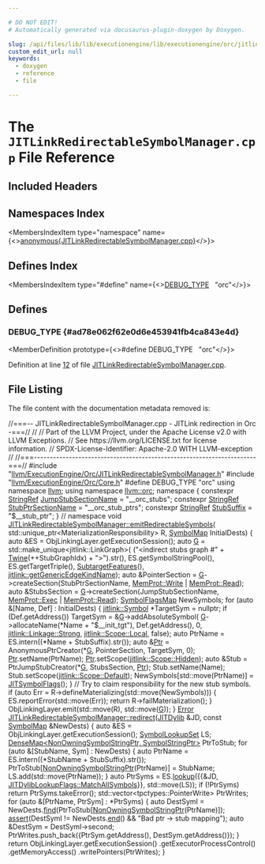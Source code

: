 ```yaml
---

# DO NOT EDIT!
# Automatically generated via docusaurus-plugin-doxygen by Doxygen.

slug: /api/files/lib/lib/executionengine/lib/executionengine/orc/jitlinkredirectablesymbolmanager-cpp
custom_edit_url: null
keywords:
  - doxygen
  - reference
  - file

---
```





# The `JITLinkRedirectableSymbolManager.cpp` File Reference

<DoxygenPage pluginConfig={pluginConfig}>



## Included Headers

<IncludesList>
<IncludesListItem
  filePath="llvm/ExecutionEngine/Orc/JITLinkRedirectableSymbolManager.h"
  permalink="/docs/api/files/include/include/llvm/include/llvm/executionengine/include/llvm/executionengine/orc/jitlinkredirectablesymbolmanager-h"
  isLocal="true" />
<IncludesListItem
  filePath="llvm/ExecutionEngine/Orc/Core.h"
  permalink="/docs/api/files/include/include/llvm/include/llvm/executionengine/include/llvm/executionengine/orc/core-h"
  isLocal="true" />
</IncludesList>

## Namespaces Index

<MembersIndex>

<MembersIndexItem
  type="namespace"
  name={<><a href="/docs/api/namespaces/anonymous-jitlinkredirectablesymbolmanager-cpp-">anonymous&#123;JITLinkRedirectableSymbolManager.cpp&#125;</a></>}>
</MembersIndexItem>

</MembersIndex>

## Defines Index

<MembersIndex>

<MembersIndexItem
  type="#define"
  name={<><a href="#ad78e062f62e0d6e453941fb4ca843e4d">DEBUG&#95;TYPE</a>&nbsp;&nbsp;&nbsp;&quot;orc&quot;</>}>
</MembersIndexItem>

</MembersIndex>


<SectionDefinition>

## Defines

### DEBUG&#95;TYPE {#ad78e062f62e0d6e453941fb4ca843e4d}

<MemberDefinition
  prototype={<>#define DEBUG&#95;TYPE&nbsp;&nbsp;&nbsp;&quot;orc&quot;</>}>

Definition at line <a href="#l00012">12</a> of file <a href="/docs/api/files/lib/lib/executionengine/lib/executionengine/orc/jitlinkredirectablesymbolmanager-cpp">JITLinkRedirectableSymbolManager.cpp</a>.
</MemberDefinition>

</SectionDefinition>

## File Listing

The file content with the documentation metadata removed is:

<ProgramListing>

<Link id="l00001" /><CodeLine lineNumber="1"><span class="doxyHighlightComment">//===-- JITLinkRedirectableSymbolManager.cpp - JITLink redirection in Orc -===//</span></CodeLine>
<Link id="l00002" /><CodeLine lineNumber="2"><span class="doxyHighlightComment">//</span></CodeLine>
<Link id="l00003" /><CodeLine lineNumber="3"><span class="doxyHighlightComment">// Part of the LLVM Project, under the Apache License v2.0 with LLVM Exceptions.</span></CodeLine>
<Link id="l00004" /><CodeLine lineNumber="4"><span class="doxyHighlightComment">// See https://llvm.org/LICENSE.txt for license information.</span></CodeLine>
<Link id="l00005" /><CodeLine lineNumber="5"><span class="doxyHighlightComment">// SPDX-License-Identifier: Apache-2.0 WITH LLVM-exception</span></CodeLine>
<Link id="l00006" /><CodeLine lineNumber="6"><span class="doxyHighlightComment">//</span></CodeLine>
<Link id="l00007" /><CodeLine lineNumber="7"><span class="doxyHighlightComment">//===----------------------------------------------------------------------===//</span></CodeLine>
<Link id="l00008" /><CodeLine lineNumber="8"></CodeLine>
<Link id="l00009" /><CodeLine lineNumber="9"><span class="doxyHighlightPreprocessor">#include &quot;<a href="/docs/api/files/include/include/llvm/include/llvm/executionengine/include/llvm/executionengine/orc/jitlinkredirectablesymbolmanager-h">llvm/ExecutionEngine/Orc/JITLinkRedirectableSymbolManager.h</a>&quot;</span></CodeLine>
<Link id="l00010" /><CodeLine lineNumber="10"><span class="doxyHighlightPreprocessor">#include &quot;<a href="/docs/api/files/include/include/llvm/include/llvm/executionengine/include/llvm/executionengine/orc/core-h">llvm/ExecutionEngine/Orc/Core.h</a>&quot;</span></CodeLine>
<Link id="l00011" /><CodeLine lineNumber="11"></CodeLine>
<Link id="l00012" /><CodeLine lineNumber="12" lineLink="#ad78e062f62e0d6e453941fb4ca843e4d"><span class="doxyHighlightPreprocessor">#define DEBUG&#95;TYPE &quot;orc&quot;</span></CodeLine>
<Link id="l00013" /><CodeLine lineNumber="13"></CodeLine>
<Link id="l00014" /><CodeLine lineNumber="14"><span class="doxyHighlightKeyword">using namespace </span><span class="doxyHighlight"><a href="/docs/api/namespaces/llvm">llvm</a>;</span></CodeLine>
<Link id="l00015" /><CodeLine lineNumber="15"><span class="doxyHighlightKeyword">using namespace </span><span class="doxyHighlight"><a href="/docs/api/namespaces/llvm/orc">llvm::orc</a>;</span></CodeLine>
<Link id="l00016" /><CodeLine lineNumber="16"></CodeLine>
<Link id="l00017" /><CodeLine lineNumber="17" lineLink="/docs/api/namespaces/anonymous-jitlinkredirectablesymbolmanager-cpp-"><span class="doxyHighlightKeyword">namespace </span><span class="doxyHighlight">&#123;</span></CodeLine>
<Link id="l00018" /><CodeLine lineNumber="18" lineLink="/docs/api/namespaces/anonymous-jitlinkredirectablesymbolmanager-cpp-/#ace20c9bc49d82d5f2803f63623e3bcb7"><span class="doxyHighlightKeyword">constexpr</span><span class="doxyHighlight"> <a href="/docs/api/classes/llvm/stringref">StringRef</a> <a href="/docs/api/namespaces/anonymous-jitlinkredirectablesymbolmanager-cpp-/#ace20c9bc49d82d5f2803f63623e3bcb7">JumpStubSectionName</a> = </span><span class="doxyHighlightStringLiteral">&quot;&#95;&#95;orc&#95;stubs&quot;</span><span class="doxyHighlight">;</span></CodeLine>
<Link id="l00019" /><CodeLine lineNumber="19" lineLink="/docs/api/namespaces/anonymous-jitlinkredirectablesymbolmanager-cpp-/#a54779c54ba391244bc69ee64f94eab02"><span class="doxyHighlightKeyword">constexpr</span><span class="doxyHighlight"> <a href="/docs/api/classes/llvm/stringref">StringRef</a> <a href="/docs/api/namespaces/anonymous-jitlinkredirectablesymbolmanager-cpp-/#a54779c54ba391244bc69ee64f94eab02">StubPtrSectionName</a> = </span><span class="doxyHighlightStringLiteral">&quot;&#95;&#95;orc&#95;stub&#95;ptrs&quot;</span><span class="doxyHighlight">;</span></CodeLine>
<Link id="l00020" /><CodeLine lineNumber="20" lineLink="/docs/api/namespaces/anonymous-jitlinkredirectablesymbolmanager-cpp-/#aaac6dba0c1bccca8c2a37909e4a2c830"><span class="doxyHighlightKeyword">constexpr</span><span class="doxyHighlight"> <a href="/docs/api/classes/llvm/stringref">StringRef</a> <a href="/docs/api/namespaces/anonymous-jitlinkredirectablesymbolmanager-cpp-/#aaac6dba0c1bccca8c2a37909e4a2c830">StubSuffix</a> = </span><span class="doxyHighlightStringLiteral">&quot;$&#95;&#95;stub&#95;ptr&quot;</span><span class="doxyHighlight">;</span></CodeLine>
<Link id="l00021" /><CodeLine lineNumber="21"><span class="doxyHighlight">&#125; </span><span class="doxyHighlightComment">// namespace</span></CodeLine>
<Link id="l00022" /><CodeLine lineNumber="22"></CodeLine>
<Link id="l00023" /><CodeLine lineNumber="23" lineLink="/docs/api/classes/llvm/orc/jitlinkredirectablesymbolmanager/#a377490b63bfae4c96406f4b882ffb419"><span class="doxyHighlightKeywordType">void</span><span class="doxyHighlight"> <a href="/docs/api/classes/llvm/orc/jitlinkredirectablesymbolmanager/#a377490b63bfae4c96406f4b882ffb419">JITLinkRedirectableSymbolManager::emitRedirectableSymbols</a>(</span></CodeLine>
<Link id="l00024" /><CodeLine lineNumber="24"><span class="doxyHighlight">    std::unique&#95;ptr&lt;MaterializationResponsibility&gt; R, <a href="/docs/api/namespaces/llvm/orc/#a8ab9a099de556e888c5f92a4fe49d2fa">SymbolMap</a> InitialDests) &#123;</span></CodeLine>
<Link id="l00025" /><CodeLine lineNumber="25"></CodeLine>
<Link id="l00026" /><CodeLine lineNumber="26"><span class="doxyHighlight">  </span><span class="doxyHighlightKeyword">auto</span><span class="doxyHighlight"> &amp;ES = ObjLinkingLayer.getExecutionSession();</span></CodeLine>
<Link id="l00027" /><CodeLine lineNumber="27"><span class="doxyHighlight">  </span><span class="doxyHighlightKeyword">auto</span><span class="doxyHighlight"> <a href="/docs/api/files/lib/lib/support/md5-cpp/#ad96b7cf3182ce2ba85e5a7a93b12c441">G</a> = std::make&#95;unique&lt;jitlink::LinkGraph&gt;(</span></CodeLine>
<Link id="l00028" /><CodeLine lineNumber="28"><span class="doxyHighlight">      (</span><span class="doxyHighlightStringLiteral">&quot;&lt;indirect stubs graph #&quot;</span><span class="doxyHighlight"> + <a href="/docs/api/classes/llvm/twine">Twine</a>(++StubGraphIdx) + </span><span class="doxyHighlightStringLiteral">&quot;&gt;&quot;</span><span class="doxyHighlight">).str(),</span></CodeLine>
<Link id="l00029" /><CodeLine lineNumber="29"><span class="doxyHighlight">      ES.getSymbolStringPool(), ES.getTargetTriple(), <a href="/docs/api/classes/llvm/subtargetfeatures">SubtargetFeatures</a>(),</span></CodeLine>
<Link id="l00030" /><CodeLine lineNumber="30"><span class="doxyHighlight">      <a href="/docs/api/namespaces/llvm/jitlink/#a06eee57acde48953ffd29ae8d337202e">jitlink::getGenericEdgeKindName</a>);</span></CodeLine>
<Link id="l00031" /><CodeLine lineNumber="31"><span class="doxyHighlight">  </span><span class="doxyHighlightKeyword">auto</span><span class="doxyHighlight"> &amp;PointerSection =</span></CodeLine>
<Link id="l00032" /><CodeLine lineNumber="32"><span class="doxyHighlight">      <a href="/docs/api/files/lib/lib/support/md5-cpp/#ad96b7cf3182ce2ba85e5a7a93b12c441">G</a>-&gt;createSection(StubPtrSectionName, <a href="/docs/api/namespaces/llvm/orc/#a2fbb59fad28934f72ede7ddc316dfc89a1129c0e4d43f2d121652a7302712cff6">MemProt::Write</a> | <a href="/docs/api/namespaces/llvm/orc/#a2fbb59fad28934f72ede7ddc316dfc89a7a1a5f3e79fdc91edf2f5ead9d66abb4">MemProt::Read</a>);</span></CodeLine>
<Link id="l00033" /><CodeLine lineNumber="33"><span class="doxyHighlight">  </span><span class="doxyHighlightKeyword">auto</span><span class="doxyHighlight"> &amp;StubsSection =</span></CodeLine>
<Link id="l00034" /><CodeLine lineNumber="34"><span class="doxyHighlight">      <a href="/docs/api/files/lib/lib/support/md5-cpp/#ad96b7cf3182ce2ba85e5a7a93b12c441">G</a>-&gt;createSection(JumpStubSectionName, <a href="/docs/api/namespaces/llvm/orc/#a2fbb59fad28934f72ede7ddc316dfc89a953feeff1e20f40677fb7f77c073b3be">MemProt::Exec</a> | <a href="/docs/api/namespaces/llvm/orc/#a2fbb59fad28934f72ede7ddc316dfc89a7a1a5f3e79fdc91edf2f5ead9d66abb4">MemProt::Read</a>);</span></CodeLine>
<Link id="l00035" /><CodeLine lineNumber="35"></CodeLine>
<Link id="l00036" /><CodeLine lineNumber="36"><span class="doxyHighlight">  <a href="/docs/api/namespaces/llvm/orc/#afd6431981e7fdfd4b5d2794f04d7d913">SymbolFlagsMap</a> NewSymbols;</span></CodeLine>
<Link id="l00037" /><CodeLine lineNumber="37"><span class="doxyHighlight">  </span><span class="doxyHighlightKeywordFlow">for</span><span class="doxyHighlight"> (</span><span class="doxyHighlightKeyword">auto</span><span class="doxyHighlight"> &amp;&#91;Name, Def&#93; : InitialDests) &#123;</span></CodeLine>
<Link id="l00038" /><CodeLine lineNumber="38"><span class="doxyHighlight">    <a href="/docs/api/classes/llvm/jitlink/symbol">jitlink::Symbol</a> &#42;TargetSym = </span><span class="doxyHighlightKeyword">nullptr</span><span class="doxyHighlight">;</span></CodeLine>
<Link id="l00039" /><CodeLine lineNumber="39"><span class="doxyHighlight">    </span><span class="doxyHighlightKeywordFlow">if</span><span class="doxyHighlight"> (Def.getAddress())</span></CodeLine>
<Link id="l00040" /><CodeLine lineNumber="40"><span class="doxyHighlight">      TargetSym = &amp;<a href="/docs/api/files/lib/lib/support/md5-cpp/#ad96b7cf3182ce2ba85e5a7a93b12c441">G</a>-&gt;addAbsoluteSymbol(</span></CodeLine>
<Link id="l00041" /><CodeLine lineNumber="41"><span class="doxyHighlight">          <a href="/docs/api/files/lib/lib/support/md5-cpp/#ad96b7cf3182ce2ba85e5a7a93b12c441">G</a>-&gt;allocateName(&#42;Name + </span><span class="doxyHighlightStringLiteral">&quot;$&#95;&#95;init&#95;tgt&quot;</span><span class="doxyHighlight">), Def.getAddress(), 0,</span></CodeLine>
<Link id="l00042" /><CodeLine lineNumber="42"><span class="doxyHighlight">          <a href="/docs/api/namespaces/llvm/jitlink/#abee99c9c75d23a0304e5e58e3128a55fac43e0fd449c758dab8f891d8e19eb1a9">jitlink::Linkage::Strong</a>, <a href="/docs/api/namespaces/llvm/jitlink/#adb322dc6826cf005531ccfdf666260fda509820290d57f333403f490dde7316f4">jitlink::Scope::Local</a>, </span><span class="doxyHighlightKeyword">false</span><span class="doxyHighlight">);</span></CodeLine>
<Link id="l00043" /><CodeLine lineNumber="43"></CodeLine>
<Link id="l00044" /><CodeLine lineNumber="44"><span class="doxyHighlight">    </span><span class="doxyHighlightKeyword">auto</span><span class="doxyHighlight"> PtrName = ES.intern((&#42;Name + StubSuffix).str());</span></CodeLine>
<Link id="l00045" /><CodeLine lineNumber="45"><span class="doxyHighlight">    </span><span class="doxyHighlightKeyword">auto</span><span class="doxyHighlight"> &amp;<a href="/docs/api/files/lib/lib/analysis/targetlibraryinfo-cpp/#aca185e6d0e9f423dbb24440206454872a11dbf501abf829b3ab7049c2d3a8a053">Ptr</a> = AnonymousPtrCreator(&#42;<a href="/docs/api/files/lib/lib/support/md5-cpp/#ad96b7cf3182ce2ba85e5a7a93b12c441">G</a>, PointerSection, TargetSym, 0);</span></CodeLine>
<Link id="l00046" /><CodeLine lineNumber="46"><span class="doxyHighlight">    <a href="/docs/api/files/lib/lib/analysis/targetlibraryinfo-cpp/#aca185e6d0e9f423dbb24440206454872a11dbf501abf829b3ab7049c2d3a8a053">Ptr</a>.setName(PtrName);</span></CodeLine>
<Link id="l00047" /><CodeLine lineNumber="47"><span class="doxyHighlight">    <a href="/docs/api/files/lib/lib/analysis/targetlibraryinfo-cpp/#aca185e6d0e9f423dbb24440206454872a11dbf501abf829b3ab7049c2d3a8a053">Ptr</a>.setScope(<a href="/docs/api/namespaces/llvm/jitlink/#adb322dc6826cf005531ccfdf666260fda7acdf85c69cc3c5305456a293524386e">jitlink::Scope::Hidden</a>);</span></CodeLine>
<Link id="l00048" /><CodeLine lineNumber="48"><span class="doxyHighlight">    </span><span class="doxyHighlightKeyword">auto</span><span class="doxyHighlight"> &amp;Stub = PtrJumpStubCreator(&#42;<a href="/docs/api/files/lib/lib/support/md5-cpp/#ad96b7cf3182ce2ba85e5a7a93b12c441">G</a>, StubsSection, <a href="/docs/api/files/lib/lib/analysis/targetlibraryinfo-cpp/#aca185e6d0e9f423dbb24440206454872a11dbf501abf829b3ab7049c2d3a8a053">Ptr</a>);</span></CodeLine>
<Link id="l00049" /><CodeLine lineNumber="49"><span class="doxyHighlight">    Stub.setName(Name);</span></CodeLine>
<Link id="l00050" /><CodeLine lineNumber="50"><span class="doxyHighlight">    Stub.setScope(<a href="/docs/api/namespaces/llvm/jitlink/#adb322dc6826cf005531ccfdf666260fda7a1920d61156abc05a60135aefe8bc67">jitlink::Scope::Default</a>);</span></CodeLine>
<Link id="l00051" /><CodeLine lineNumber="51"><span class="doxyHighlight">    NewSymbols&#91;std::move(PtrName)&#93; = <a href="/docs/api/classes/llvm/jitsymbolflags">JITSymbolFlags</a>();</span></CodeLine>
<Link id="l00052" /><CodeLine lineNumber="52"><span class="doxyHighlight">  &#125;</span></CodeLine>
<Link id="l00053" /><CodeLine lineNumber="53"></CodeLine>
<Link id="l00054" /><CodeLine lineNumber="54"><span class="doxyHighlight">  </span><span class="doxyHighlightComment">// Try to claim responsibility for the new stub symbols.</span></CodeLine>
<Link id="l00055" /><CodeLine lineNumber="55"><span class="doxyHighlight">  </span><span class="doxyHighlightKeywordFlow">if</span><span class="doxyHighlight"> (</span><span class="doxyHighlightKeyword">auto</span><span class="doxyHighlight"> Err = R-&gt;defineMaterializing(std::move(NewSymbols))) &#123;</span></CodeLine>
<Link id="l00056" /><CodeLine lineNumber="56"><span class="doxyHighlight">    ES.reportError(std::move(Err));</span></CodeLine>
<Link id="l00057" /><CodeLine lineNumber="57"><span class="doxyHighlight">    </span><span class="doxyHighlightKeywordFlow">return</span><span class="doxyHighlight"> R-&gt;failMaterialization();</span></CodeLine>
<Link id="l00058" /><CodeLine lineNumber="58"><span class="doxyHighlight">  &#125;</span></CodeLine>
<Link id="l00059" /><CodeLine lineNumber="59"></CodeLine>
<Link id="l00060" /><CodeLine lineNumber="60"><span class="doxyHighlight">  ObjLinkingLayer.emit(std::move(R), std::move(<a href="/docs/api/files/lib/lib/support/md5-cpp/#ad96b7cf3182ce2ba85e5a7a93b12c441">G</a>));</span></CodeLine>
<Link id="l00061" /><CodeLine lineNumber="61"><span class="doxyHighlight">&#125;</span></CodeLine>
<Link id="l00062" /><CodeLine lineNumber="62"></CodeLine>
<Link id="l00063" /><CodeLine lineNumber="63" lineLink="/docs/api/classes/llvm/orc/jitlinkredirectablesymbolmanager/#a6b6f2b2baa8d2b00ea9693e1b5ad5e08"><span class="doxyHighlight"><a href="/docs/api/classes/llvm/error">Error</a> <a href="/docs/api/classes/llvm/orc/jitlinkredirectablesymbolmanager/#a6b6f2b2baa8d2b00ea9693e1b5ad5e08">JITLinkRedirectableSymbolManager::redirect</a>(<a href="/docs/api/classes/llvm/orc/jitdylib">JITDylib</a> &amp;JD,</span></CodeLine>
<Link id="l00064" /><CodeLine lineNumber="64"><span class="doxyHighlight">                                                 </span><span class="doxyHighlightKeyword">const</span><span class="doxyHighlight"> <a href="/docs/api/namespaces/llvm/orc/#a8ab9a099de556e888c5f92a4fe49d2fa">SymbolMap</a> &amp;NewDests) &#123;</span></CodeLine>
<Link id="l00065" /><CodeLine lineNumber="65"><span class="doxyHighlight">  </span><span class="doxyHighlightKeyword">auto</span><span class="doxyHighlight"> &amp;ES = ObjLinkingLayer.getExecutionSession();</span></CodeLine>
<Link id="l00066" /><CodeLine lineNumber="66"><span class="doxyHighlight">  <a href="/docs/api/classes/llvm/orc/symbollookupset">SymbolLookupSet</a> LS;</span></CodeLine>
<Link id="l00067" /><CodeLine lineNumber="67"><span class="doxyHighlight">  <a href="/docs/api/classes/llvm/densemap">DenseMap&lt;NonOwningSymbolStringPtr, SymbolStringPtr&gt;</a> PtrToStub;</span></CodeLine>
<Link id="l00068" /><CodeLine lineNumber="68"><span class="doxyHighlight">  </span><span class="doxyHighlightKeywordFlow">for</span><span class="doxyHighlight"> (</span><span class="doxyHighlightKeyword">auto</span><span class="doxyHighlight"> &amp;&#91;StubName, Sym&#93; : NewDests) &#123;</span></CodeLine>
<Link id="l00069" /><CodeLine lineNumber="69"><span class="doxyHighlight">    </span><span class="doxyHighlightKeyword">auto</span><span class="doxyHighlight"> PtrName = ES.intern((&#42;StubName + StubSuffix).str());</span></CodeLine>
<Link id="l00070" /><CodeLine lineNumber="70"><span class="doxyHighlight">    PtrToStub&#91;<a href="/docs/api/classes/llvm/orc/nonowningsymbolstringptr">NonOwningSymbolStringPtr</a>(PtrName)&#93; = StubName;</span></CodeLine>
<Link id="l00071" /><CodeLine lineNumber="71"><span class="doxyHighlight">    LS.add(std::move(PtrName));</span></CodeLine>
<Link id="l00072" /><CodeLine lineNumber="72"><span class="doxyHighlight">  &#125;</span></CodeLine>
<Link id="l00073" /><CodeLine lineNumber="73"><span class="doxyHighlight">  </span><span class="doxyHighlightKeyword">auto</span><span class="doxyHighlight"> PtrSyms =</span></CodeLine>
<Link id="l00074" /><CodeLine lineNumber="74"><span class="doxyHighlight">      ES.<a href="/docs/api/classes/llvm/densemapbase/#a0b2ca98dc28c61793ff5c90d23e5f14e">lookup</a>(&#123;&#123;&amp;JD, <a href="/docs/api/namespaces/llvm/orc/#a7cb1d8cb0ab2329f032d69d79498c81da5fa8627bea3ff4b720673b9a298caf2d">JITDylibLookupFlags::MatchAllSymbols</a>&#125;&#125;, std::move(LS));</span></CodeLine>
<Link id="l00075" /><CodeLine lineNumber="75"><span class="doxyHighlight">  </span><span class="doxyHighlightKeywordFlow">if</span><span class="doxyHighlight"> (!PtrSyms)</span></CodeLine>
<Link id="l00076" /><CodeLine lineNumber="76"><span class="doxyHighlight">    </span><span class="doxyHighlightKeywordFlow">return</span><span class="doxyHighlight"> PtrSyms.takeError();</span></CodeLine>
<Link id="l00077" /><CodeLine lineNumber="77"></CodeLine>
<Link id="l00078" /><CodeLine lineNumber="78"><span class="doxyHighlight">  std::vector&lt;tpctypes::PointerWrite&gt; PtrWrites;</span></CodeLine>
<Link id="l00079" /><CodeLine lineNumber="79"><span class="doxyHighlight">  </span><span class="doxyHighlightKeywordFlow">for</span><span class="doxyHighlight"> (</span><span class="doxyHighlightKeyword">auto</span><span class="doxyHighlight"> &amp;&#91;PtrName, PtrSym&#93; : &#42;PtrSyms) &#123;</span></CodeLine>
<Link id="l00080" /><CodeLine lineNumber="80"><span class="doxyHighlight">    </span><span class="doxyHighlightKeyword">auto</span><span class="doxyHighlight"> DestSymI = NewDests.<a href="/docs/api/classes/llvm/densemapbase/#a0c047f127ed4380a6f383d70bec4eb94">find</a>(PtrToStub&#91;<a href="/docs/api/classes/llvm/orc/nonowningsymbolstringptr">NonOwningSymbolStringPtr</a>(PtrName)&#93;);</span></CodeLine>
<Link id="l00081" /><CodeLine lineNumber="81"><span class="doxyHighlight">    <a href="/docs/api/files/lib/lib/target/lib/target/amdgpu/silowercontrolflow-cpp/#a4868c5d81c5ccc98c47aeab6244346a0">assert</a>(DestSymI != NewDests.<a href="/docs/api/classes/llvm/densemapbase/#a65520b9c67759099e313d0f4e7b5ff9e">end</a>() &amp;&amp; </span><span class="doxyHighlightStringLiteral">&quot;Bad ptr -&gt; stub mapping&quot;</span><span class="doxyHighlight">);</span></CodeLine>
<Link id="l00082" /><CodeLine lineNumber="82"><span class="doxyHighlight">    </span><span class="doxyHighlightKeyword">auto</span><span class="doxyHighlight"> &amp;DestSym = DestSymI-&gt;second;</span></CodeLine>
<Link id="l00083" /><CodeLine lineNumber="83"><span class="doxyHighlight">    PtrWrites.push&#95;back(&#123;PtrSym.getAddress(), DestSym.getAddress()&#125;);</span></CodeLine>
<Link id="l00084" /><CodeLine lineNumber="84"><span class="doxyHighlight">  &#125;</span></CodeLine>
<Link id="l00085" /><CodeLine lineNumber="85"></CodeLine>
<Link id="l00086" /><CodeLine lineNumber="86"><span class="doxyHighlight">  </span><span class="doxyHighlightKeywordFlow">return</span><span class="doxyHighlight"> ObjLinkingLayer.getExecutionSession()</span></CodeLine>
<Link id="l00087" /><CodeLine lineNumber="87"><span class="doxyHighlight">      .getExecutorProcessControl()</span></CodeLine>
<Link id="l00088" /><CodeLine lineNumber="88"><span class="doxyHighlight">      .getMemoryAccess()</span></CodeLine>
<Link id="l00089" /><CodeLine lineNumber="89"><span class="doxyHighlight">      .writePointers(PtrWrites);</span></CodeLine>
<Link id="l00090" /><CodeLine lineNumber="90"><span class="doxyHighlight">&#125;</span></CodeLine>

</ProgramListing>


</DoxygenPage>
